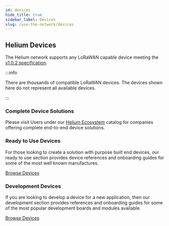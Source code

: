 ```yaml
---
id: devices
hide_title: true
sidebar_label: Devices
slug: /use-the-network/devices
---
```



## Helium Devices

The Helium network supports any LoRaWAN capable device meeting the
[v1.0.2 specification](https://lora-alliance.org/resource_hub/lorawan-specification-v1-0-2).

:::info

There are thousands of compatible LoRaWAN devices. The devices shown here do not
represent all available devices.

:::

### Complete Device Solutions

Please visit Users under our
[Helium Ecosystem](https://www.helium.com/ecosystem) catalog for companies
offering complete end-to-end device solutions.

### Ready to Use Devices

For those looking to create a solution with purpose built end devices, our ready
to use section provides device references and onboarding guides for some of the
most well known manufactures.

[Browse Devices](/use-the-network/devices/ready-to-use)

### Development Devices

If you are looking to develop a device for a new application, then our
development section provides references and onboarding guides for some of the
most popular development boards and modules available.

[Browse Devices](/use-the-network/devices/development)

